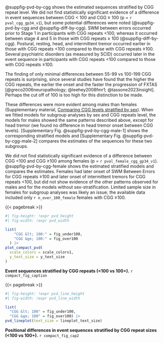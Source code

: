 @suppfig-pvd-by-cgg shows the estimated sequences 
stratified by CGG repeat level.
We did not find statistically significant evidence of 
a difference in event sequences
between CGG < 100 and CGG ≥ 100 (p = `r pval_cgg_gp34_v1`),
but some potential differences were noted
(@suppfig-pvd-by-cgg and @suppfig-diff-by-cgg).
SWM between errors occurred prior to Stage 1
in participants with CGG repeats <100,
whereas it occurred between stage 4 and 5 in those with CGG repeats ≥ 100
(@suppfig-diff-by-cgg).
Postural, resting, head, and intermittent tremor occurred earlier
in those with CGG repeats <100 compared to those with CGG repeats ≥100.
Several psychiatric disorders (as measured by SCID) occurred
later in the event sequence in participants with CGG repeats <100
compared to those with CGG repeats ≥100.

The finding of only minimal differences 
between 55-99 vs 100-199 CGG repeats is surprising, 
since several studies have found that the higher the CGG repeats,
the earlier the onset and the faster the progression of FXTAS 
[@greco2006neuropathology; @leehey2008fmr1; @tassone2023insight]. 
Perhaps the cut off of 100 is too high for this distinction to be made.

These differences were more evident among males than females
(Supplementary material, 
[Comparing CGG levels stratified by sex](#sec-cgg-strat-sex)).
When we fitted models for subgroup analyses by sex and CGG repeats level,
the models for males showed the same patterns described above,
except for head tremor
(we found no difference in head tremor onset between CGG levels).
[Supplementary Fig. @suppfig-pvd-by-cgg-male-1]
shows the corresponding stratified models and
[Supplementary Fig. @suppfig-pvd-by-cgg-male-2]
compares the estimates of the sequences for these two subgroups.

We did not find statistically significant evidence of
a difference between CGG <100 and CGG ≥100 among females
(p = `r pval_female_cgg_gp34_v1`).
@suppfig-pvd-by-cgg-female
shows the estimated stratified models
and compares the estimates.
Females had later onset of SWM Between Errors for CGG repeats ≥100
and later onset of intermittent tremors for CGG repeats <100,
but did not show evidence of the other patterns observed for males and
for the models without sex-stratification.
Limited sample size in females for subgroup analyses 
was likely an issue;
the available data included only `r n_over_100_female` females with CGG ≥100.

{{< pagebreak >}}

::: {#suppfig-pvd-by-cgg}

```r
#| fig-height: !expr pvd_height
#| fig-width: !expr pvd_width

list(
    "CGG &lt; 100:" = fig_under100,
    "CGG &ge; 100:" = fig_over100
  ) |> 
plot_compact_pvd(
  scale_colors = scale_colors1,
  y_text_size = y_text_size
)


```

**Event sequences stratified by CGG repeats (<100 vs 100+).** 
`r compact_fig_caption`

:::

{{< pagebreak >}}

::: {#suppfig-diff-by-cgg}

```r
#| fig-height: !expr pvd_line_height
#| fig-width: !expr pvd_line_width

list(
  "CGG &lt; 100" = fig_under100,
  "CGG &ge; 100" = fig_over100) |>
pvd_lineplot(text_size = lineplot_text_size)
```

**Positional differences in event sequences**
**stratified by CGG repeat sizes (<100 vs 100+).**
`r compact_fig_cap2`

:::

